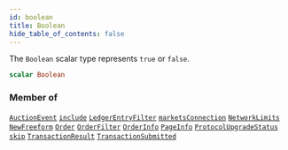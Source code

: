 ```yaml
---
id: boolean
title: Boolean
hide_table_of_contents: false
---
```








The `Boolean` scalar type represents `true` or `false`.

```graphql
scalar Boolean
```




### Member of

[`AuctionEvent`](/mainnet/api/graphql/objects/auction-event)  <Badge class="secondary" text="object"/><Bullet />[`include`](/mainnet/api/graphql/directives/include)  <Badge class="secondary" text="directive"/><Bullet />[`LedgerEntryFilter`](/mainnet/api/graphql/inputs/ledger-entry-filter)  <Badge class="secondary" text="input"/><Bullet />[`marketsConnection`](/mainnet/api/graphql/queries/markets-connection)  <Badge class="secondary" text="query"/><Bullet />[`NetworkLimits`](/mainnet/api/graphql/objects/network-limits)  <Badge class="secondary" text="object"/><Bullet />[`NewFreeform`](/mainnet/api/graphql/objects/new-freeform)  <Badge class="secondary" text="object"/><Bullet />[`Order`](/mainnet/api/graphql/objects/order)  <Badge class="secondary" text="object"/><Bullet />[`OrderFilter`](/mainnet/api/graphql/inputs/order-filter)  <Badge class="secondary" text="input"/><Bullet />[`OrderInfo`](/mainnet/api/graphql/inputs/order-info)  <Badge class="secondary" text="input"/><Bullet />[`PageInfo`](/mainnet/api/graphql/objects/page-info)  <Badge class="secondary" text="object"/><Bullet />[`ProtocolUpgradeStatus`](/mainnet/api/graphql/objects/protocol-upgrade-status)  <Badge class="secondary" text="object"/><Bullet />[`skip`](/mainnet/api/graphql/directives/skip)  <Badge class="secondary" text="directive"/><Bullet />[`TransactionResult`](/mainnet/api/graphql/objects/transaction-result)  <Badge class="secondary" text="object"/><Bullet />[`TransactionSubmitted`](/mainnet/api/graphql/objects/transaction-submitted)  <Badge class="secondary" text="object"/>



